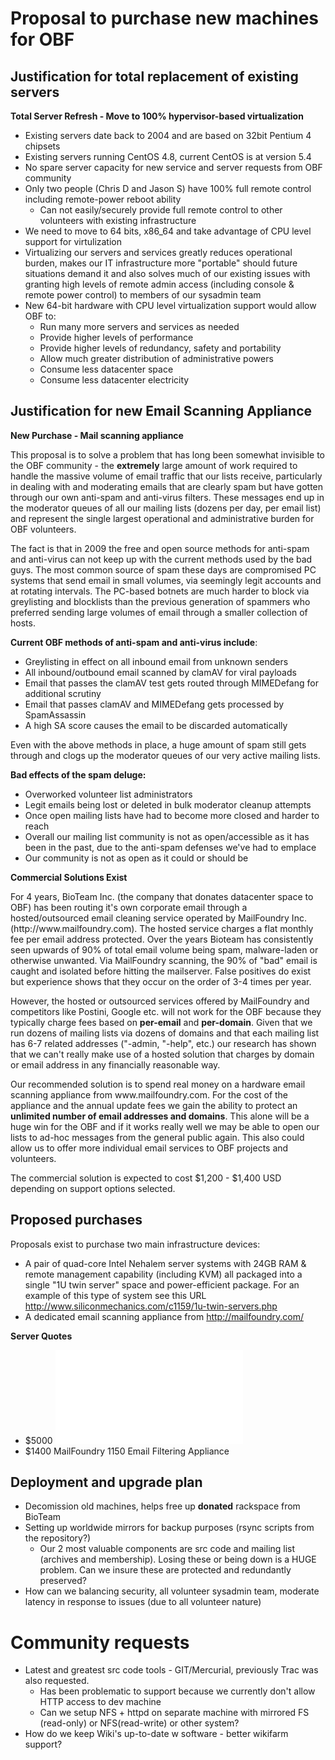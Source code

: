 =Proposal to purchase new machines for OBF=
==Justification for total replacement of existing servers==
'''Total Server Refresh - Move to 100% hypervisor-based virtualization'''
* Existing servers date back to 2004 and are based on 32bit Pentium 4 chipsets
* Existing servers running CentOS 4.8, current CentOS is at version 5.4
* No spare server capacity for new service and server requests from OBF community
* Only two people (Chris D and Jason S) have 100% full remote control including remote-power reboot ability
** Can not easily/securely provide full remote control to other volunteers with existing infrastructure
* We need to move to 64 bits, x86_64 and take advantage of CPU level support for virtulization
* Virtualizing our servers and services greatly reduces operational burden, makes our IT infrastructure more "portable" should future situations demand it and also solves much of our existing issues with granting high levels of remote admin access (including console & remote power control) to members of our sysadmin team
* New 64-bit hardware with CPU level virtualization support would allow OBF to:
** Run many more servers and services as needed
** Provide higher levels of performance
** Provide higher levels of redundancy, safety and portability
** Allow much greater distribution of administrative powers
** Consume less datacenter space
** Consume less datacenter electricity

== Justification for new Email Scanning Appliance ==

'''New Purchase - Mail scanning appliance'''

This proposal is to solve a problem that has long been somewhat invisible to the OBF community - the '''extremely''' large amount of work required to handle the massive volume of email traffic that our lists receive, particularly in dealing with and moderating emails that are clearly spam but have gotten through our own anti-spam and anti-virus filters. These messages end up in the moderator queues of all our mailing lists (dozens per day, per email list) and represent the single largest operational and administrative burden for OBF volunteers. 

The fact is that in 2009 the free and open source methods for anti-spam and anti-virus can not keep up with the current methods used by the bad guys. The most common source of spam these days are compromised PC systems that send email in small volumes, via seemingly legit accounts and at rotating intervals. The PC-based botnets are much harder to block via greylisting and blocklists than the previous generation of spammers who preferred sending large volumes of email through a smaller collection of hosts. 

'''Current OBF methods of anti-spam and anti-virus include''':

* Greylisting in effect on all inbound email from unknown senders
* All inbound/outbound email scanned by clamAV for viral payloads
* Email that passes the clamAV test gets routed through MIMEDefang for additional scrutiny
* Email that passes clamAV and MIMEDefang gets processed by SpamAssassin
* A high SA score causes the email to be discarded automatically


Even with the above methods in place, a huge amount of spam still gets through and clogs up the moderator queues of our very active mailing lists.

'''Bad effects of the spam deluge:'''

* Overworked volunteer list administrators
* Legit emails being lost or deleted in bulk moderator cleanup attempts
* Once open mailing lists have had to become more closed and harder to reach
* Overall our mailing list community is not as open/accessible as it has been in the past, due to the anti-spam defenses we've had to emplace
* Our community is not as open as it could or should be

'''Commercial Solutions Exist'''

For 4 years, BioTeam Inc. (the company that donates datacenter space to OBF) has been routing it's own corporate email through a hosted/outsourced email cleaning service operated by MailFoundry Inc. (http://www.mailfoundry.com). The hosted service charges a flat monthly fee per email address protected. Over the years Bioteam has consistently seen upwards of 90% of total email volume being spam, malware-laden or otherwise unwanted. Via MailFoundry scanning, the 90% of "bad" email is caught and isolated before hitting the mailserver. False positives do exist but experience shows that they occur on the order of 3-4 times per year. 

However, the hosted or outsourced services offered by MailFoundry and competitors like Postini, Google etc. will not work for the OBF because they typically charge fees based on '''per-email''' and '''per-domain'''. Given that we run dozens of mailing lists via dozens of domains and that each mailing list has 6-7 related addresses ("-admin, "-help", etc.) our research has shown that we can't really make use of a hosted solution that charges by domain or email address in any financially reasonable way.

Our recommended solution is to spend real money on a hardware email scanning appliance from www.mailfoundry.com. For the cost of the appliance and the annual update fees we gain the ability to protect an '''unlimited number of email addresses and domains'''. This alone will be a huge win for the OBF and if it works really well we may be able to open our lists to ad-hoc messages from the general public again. This also could allow us to offer more individual email services to OBF projects and volunteers. 

The commercial solution is expected to cost $1,200 - $1,400 USD depending on support options selected.

==Proposed purchases==

Proposals exist to purchase two main infrastructure devices:
* A pair of quad-core Intel Nehalem server systems with 24GB RAM & remote management capability (including KVM) all packaged into a single "1U twin server" space and power-efficient package. For an example of this type of system see this URL http://www.siliconmechanics.com/c1159/1u-twin-servers.php 
* A dedicated email scanning appliance from http://mailfoundry.com/ 

''' Server Quotes'''
* $5000 [[File:Silicon_Mechanics_Quote_173894.pdf]]
* $1400 MailFoundry 1150 Email Filtering Appliance

==Deployment and upgrade plan==
* Decomission old machines, helps free up '''donated''' rackspace from BioTeam
* Setting up worldwide mirrors for backup purposes (rsync scripts from the repository?)
** Our 2 most valuable components are src code and mailing list (archives and membership).  Losing these or being down is a HUGE problem.  Can we insure these are protected and redundantly preserved?
* How can we balancing security, all volunteer sysadmin team, moderate latency in response to issues (due to all volunteer nature)

=Community requests=
* Latest and greatest src code tools -  GIT/Mercurial, previously Trac was also requested.
** Has been problematic to support because we currently don't allow HTTP access to dev machine
** Can we setup NFS + httpd on separate machine with mirrored FS (read-only) or NFS(read-write) or other system?
* How do we keep Wiki's up-to-date w software - better wikifarm support?